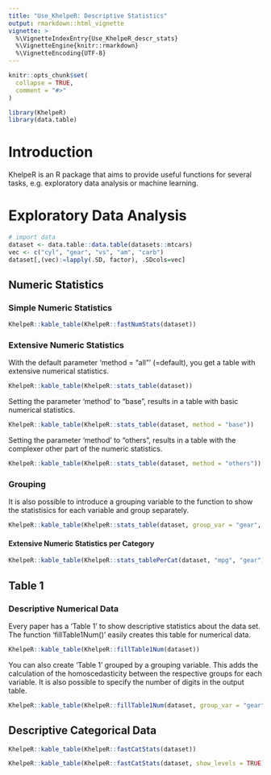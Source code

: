 ```yaml
---
title: "Use_KhelpeR: Descriptive Statistics"
output: rmarkdown::html_vignette
vignette: >
  %\VignetteIndexEntry{Use_KhelpeR_descr_stats}
  %\VignetteEngine{knitr::rmarkdown}
  %\VignetteEncoding{UTF-8}
---
```


```r
knitr::opts_chunk$set(
  collapse = TRUE,
  comment = "#>"
)
```

```r
library(KhelpeR)
library(data.table)
```

# Introduction 

KhelpeR is an R package that aims to provide useful functions for several tasks, e.g. exploratory data analysis or machine learning. 

# Exploratory Data Analysis 

```r
# import data
dataset <- data.table::data.table(datasets::mtcars)
vec <- c("cyl", "gear", "vs", "am", "carb")
dataset[,(vec):=lapply(.SD, factor), .SDcols=vec]
```

## Numeric Statistics 

### Simple Numeric Statistics 

```r
KhelpeR::kable_table(KhelpeR::fastNumStats(dataset))
```

### Extensive Numeric Statistics 

With the default parameter 'method = "all"' (=default), you get a table with extensive numerical statistics. 

```r
KhelpeR::kable_table(KhelpeR::stats_table(dataset))
```

Setting the parameter 'method' to "base", results in a table with basic numerical statistics. 

```r
KhelpeR::kable_table(KhelpeR::stats_table(dataset, method = "base"))
```

Setting the parameter 'method' to "others", results in a table with the complexer other part of the numeric statistics. 

```r
KhelpeR::kable_table(KhelpeR::stats_table(dataset, method = "others"))
```

### Grouping 

It is also possible to introduce a grouping variable to the function to show the statistisics for each variable and group separately.

```r
KhelpeR::kable_table(KhelpeR::stats_table(dataset, group_var = "gear", method = "base"))
```

#### Extensive Numeric Statistics per Category

```r
KhelpeR::kable_table(KhelpeR::stats_tablePerCat(dataset, "mpg", "gear"))
```

## Table 1 

### Descriptive Numerical Data 

Every paper has a 'Table 1' to show descriptive statistics about the data set. The function 'fillTable1Num()' easily creates this table for numerical data. 

```r
KhelpeR::kable_table(KhelpeR::fillTable1Num(dataset))
```

You can also create 'Table 1' grouped by a grouping variable. This adds the calculation of the homoscedasticity between the respective groups for each variable. It is also possible to specify the number of digits in the output table. 

```r
KhelpeR::kable_table(KhelpeR::fillTable1Num(dataset, group_var = "gear", digits = 3))
```

## Descriptive Categorical Data 

```r
KhelpeR::kable_table(KhelpeR::fastCatStats(dataset))
```

```r
KhelpeR::kable_table(KhelpeR::fastCatStats(dataset, show_levels = TRUE))
```

